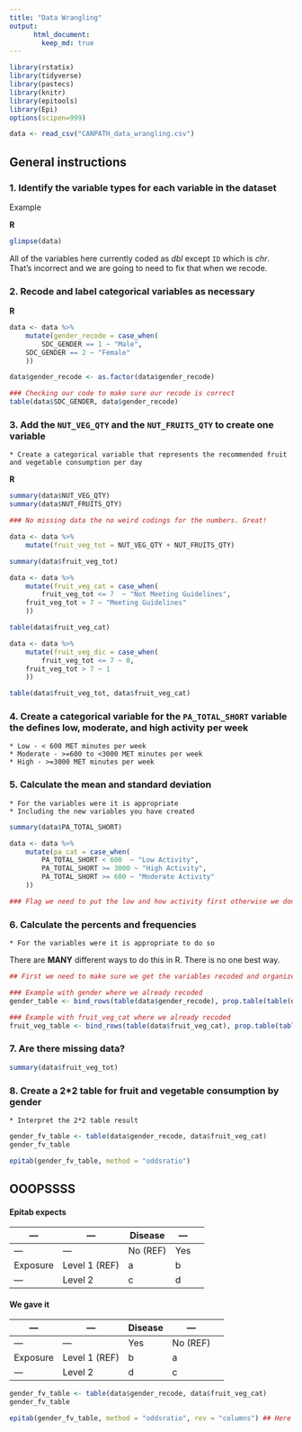 ```yaml
---
title: "Data Wrangling"
output:
      html_document:
        keep_md: true
---
```



```r
library(rstatix)
library(tidyverse)
library(pastecs)
library(knitr)
library(epitools)
library(Epi)
options(scipen=999) 
```


```r
data <- read_csv("CANPATH_data_wrangling.csv")
```

## General instructions

### 1. Identify the variable types for each variable in the dataset

Example

__R__

```r
glimpse(data)
```

All of the variables here currently coded as _dbl_ except `ID` which is _chr_. That's incorrect and we are going to need to fix that when we recode.

### 2. Recode and label categorical variables as necessary

__R__

```r
data <- data %>%
	mutate(gender_recode = case_when(
		SDC_GENDER == 1 ~ "Male",
    SDC_GENDER == 2 ~ "Female"
	))

data$gender_recode <- as.factor(data$gender_recode) 

### Checking our code to make sure our recode is correct
table(data$SDC_GENDER, data$gender_recode)
```

### 3. Add the `NUT_VEG_QTY` and the `NUT_FRUITS_QTY` to create one variable
    * Create a categorical variable that represents the recommended fruit and vegetable consumption per day

__R__

```r
summary(data$NUT_VEG_QTY)
summary(data$NUT_FRUITS_QTY)

### No missing data the no weird codings for the numbers. Great! 

data <- data %>%
	mutate(fruit_veg_tot = NUT_VEG_QTY + NUT_FRUITS_QTY)

summary(data$fruit_veg_tot)

data <- data %>%
	mutate(fruit_veg_cat = case_when(
		fruit_veg_tot <= 7  ~ "Not Meeting Guidelines",
    fruit_veg_tot > 7 ~ "Meeting Guidelines"
	))

table(data$fruit_veg_cat)

data <- data %>%
	mutate(fruit_veg_dic = case_when(
		fruit_veg_tot <= 7 ~ 0,
    fruit_veg_tot > 7 ~ 1
	))

table(data$fruit_veg_tot, data$fruit_veg_cat)
```

### 4. Create a categorical variable for the `PA_TOTAL_SHORT` variable the defines low, moderate, and high activity per week
    * Low - < 600 MET minutes per week
    * Moderate - >=600 to <3000 MET minutes per week
    * High - >=3000 MET minutes per week

### 5. Calculate the mean and standard deviation
    * For the variables were it is appropriate
    * Including the new variables you have created
    
```r
summary(data$PA_TOTAL_SHORT)

data <- data %>%
	mutate(pa_cat = case_when(
		PA_TOTAL_SHORT < 600  ~ "Low Activity",
		PA_TOTAL_SHORT >= 3000 ~ "High Activity",
		PA_TOTAL_SHORT >= 600 ~ "Moderate Activity"
	))

### Flag we need to put the low and how activity first otherwise we don't get the right answer
```

### 6. Calculate the percents and frequencies 
    * For the variables were it is appropriate to do so

There are __MANY__ different ways to do this in R. There is no one best way. 

```r
## First we need to make sure we get the variables recoded and organized

### Example with gender where we already recoded
gender_table <- bind_rows(table(data$gender_recode), prop.table(table(data$gender_recode)))

### Example with fruit_veg_cat where we already recoded
fruit_veg_table <- bind_rows(table(data$fruit_veg_cat), prop.table(table(data$fruit_veg_cat)))
```

### 7. Are there missing data?

```r
summary(data$fruit_veg_tot)
```

### 8. Create a 2*2 table for fruit and vegetable consumption by gender
    * Interpret the 2*2 table result

```r
gender_fv_table <- table(data$gender_recode, data$fruit_veg_cat)
gender_fv_table

epitab(gender_fv_table, method = "oddsratio")
```

## OOOPSSSS 

#### Epitab expects

| --- | --- | Disease | --- | 
| --- | --- | --- | --- | --- |
| --- | --- | No (REF) | Yes |
| Exposure | Level 1 (REF) | a | b | 
| --- | Level 2 | c | d | 

#### We gave it 

| --- | --- | Disease | --- | 
| --- | --- | --- | --- | --- |
| --- | --- | Yes  | No (REF) |
| Exposure | Level 1 (REF) | b | a | 
| --- | Level 2 | d | c | 

```r
gender_fv_table <- table(data$gender_recode, data$fruit_veg_cat)
gender_fv_table

epitab(gender_fv_table, method = "oddsratio", rev = "columns") ## Here we flip the columns around to get the right answer for males. 
```
   